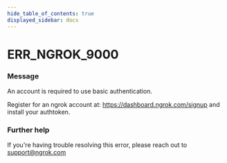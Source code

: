 ```yaml
---
hide_table_of_contents: true
displayed_sidebar: docs
---
```



# ERR_NGROK_9000

### Message

An account is required to use basic authentication.

Register for an ngrok account at: https://dashboard.ngrok.com/signup and install your authtoken.

<ErrorDetails error="err_ngrok_9000" />

### Further help

If you're having trouble resolving this error, please reach out to [support@ngrok.com](mailto:support@ngrok.com?subject=Help%20with%20ERR_NGROK_9000)
